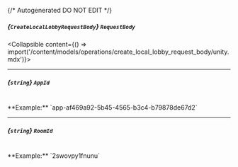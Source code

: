 {/* Autogenerated DO NOT EDIT  */}

##### *{`CreateLocalLobbyRequestBody`}* `RequestBody`
<Collapsible content={() => import('/content/models/operations/create_local_lobby_request_body/unity.mdx')}>
</Collapsible>

---
##### *{`string`}* `AppId`
<br/>
**Example:** `app-af469a92-5b45-4565-b3c4-b79878de67d2`

---
##### *{`string`}* `RoomId`
<br/>
**Example:** `2swovpy1fnunu`

